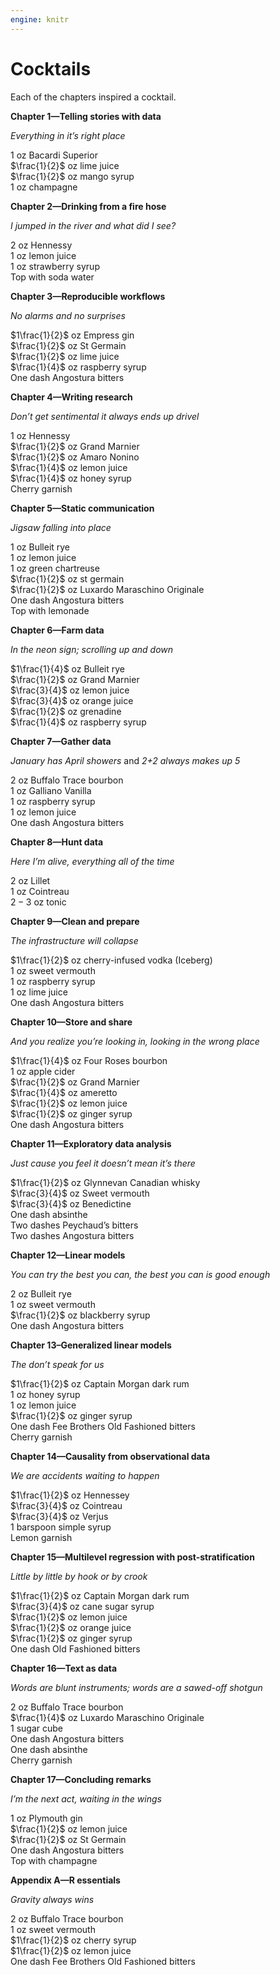 ```yaml
---
engine: knitr
---
```


# Cocktails {#sec-cocktails}

Each of the chapters inspired a cocktail.
<!-- with accompanying music. -->

**Chapter 1---Telling stories with data**

*Everything in it's right place*

$1$ oz Bacardi Superior  
$\frac{1}{2}$ oz lime juice  
$\frac{1}{2}$ oz mango syrup  
1 oz champagne  


**Chapter 2---Drinking from a fire hose**

*I jumped in the river and what did I see?*

$2$ oz Hennessy  
$1$ oz lemon juice  
$1$ oz strawberry syrup  
Top with soda water

<!-- Bright Eyes, *I'm Wide Awake, It's Morning* -->


**Chapter 3---Reproducible workflows**

*No alarms and no surprises*

$1\frac{1}{2}$ oz Empress gin  
$\frac{1}{2}$ oz St Germain  
$\frac{1}{2}$ oz lime juice  
$\frac{1}{4}$ oz raspberry syrup  
One dash Angostura bitters  


**Chapter 4---Writing research**

*Don't get sentimental it always ends up drivel*

$1$ oz Hennessy  
$\frac{1}{2}$ oz Grand Marnier  
$\frac{1}{2}$ oz Amaro Nonino  
$\frac{1}{4}$ oz lemon juice  
$\frac{1}{4}$ oz honey syrup  
Cherry garnish


**Chapter 5---Static communication**

*Jigsaw falling into place*

$1$ oz Bulleit rye  
$1$ oz lemon juice  
$1$ oz green chartreuse  
$\frac{1}{2}$ oz st germain  
$\frac{1}{2}$ oz Luxardo Maraschino Originale  
One dash Angostura bitters  
Top with lemonade


**Chapter 6---Farm data**

*In the neon sign; scrolling up and down*

$1\frac{1}{4}$ oz Bulleit rye  
$\frac{1}{2}$ oz Grand Marnier  
$\frac{3}{4}$ oz lemon juice  
$\frac{3}{4}$ oz orange juice  
$\frac{1}{2}$ oz grenadine  
$\frac{1}{4}$ oz raspberry syrup  


**Chapter 7---Gather data**

*January has April showers* and *2+2 always makes up 5 *

$2$ oz Buffalo Trace bourbon  
$1$ oz Galliano Vanilla  
$1$ oz raspberry syrup  
$1$ oz lemon juice  
One dash Angostura bitters  

<!-- Sturgill Simpson, *Metamodern Sounds in Country Music* -->


**Chapter 8---Hunt data**

*Here I'm alive, everything all of the time*

$2$ oz Lillet  
$1$ oz Cointreau  
$2-3$ oz tonic  

<!-- The Strokes, *Last Nite* -->


**Chapter 9---Clean and prepare**

*The infrastructure will collapse*

$1\frac{1}{2}$ oz cherry-infused vodka (Iceberg)  
$1$ oz sweet vermouth  
$1$ oz raspberry syrup  
$1$ oz lime juice  
One dash Angostura bitters  


**Chapter 10---Store and share**

*And you realize you're looking in, looking in the wrong place*

$1\frac{1}{4}$ oz Four Roses bourbon  
$1$ oz apple cider  
$\frac{1}{2}$ oz Grand Marnier  
$\frac{1}{4}$ oz ameretto  
$\frac{1}{2}$ oz lemon juice  
$\frac{1}{2}$ oz ginger syrup  
One dash Angostura bitters  

<!-- Olivia Rodrigo, *good 4 u* -->


**Chapter 11---Exploratory data analysis**

*Just cause you feel it doesn't mean it's there*

$1\frac{1}{2}$ oz Glynnevan Canadian whisky  
$\frac{3}{4}$ oz Sweet vermouth  
$\frac{3}{4}$ oz Benedictine  
One dash absinthe  
Two dashes Peychaud's bitters  
Two dashes Angostura bitters

<!-- Jay Z, *Live in Brooklyn* -->


**Chapter 12---Linear models**

*You can try the best you can, the best you can is good enough *

$2$ oz Bulleit rye  
$1$ oz sweet vermouth  
$\frac{1}{2}$ oz blackberry syrup  
One dash Angostura bitters  

<!-- Hilary Hahn, *Hilary Hahn plays Bach Sonatas 1 & 2 Partita 1* -->


**Chapter 13--Generalized linear models**

*The don't speak for us*

$1\frac{1}{2}$ oz Captain Morgan dark rum  
$1$ oz honey syrup  
$1$ oz lemon juice  
$\frac{1}{2}$ oz ginger syrup  
One dash Fee Brothers Old Fashioned bitters  
Cherry garnish

<!-- Chance the Rapper, *Coloring Book* -->


**Chapter 14---Causality from observational data**

*We are accidents waiting to happen*

$1\frac{1}{2}$ oz Hennessey  
$\frac{3}{4}$ oz Cointreau  
$\frac{3}{4}$ oz Verjus  
1 barspoon simple syrup  
Lemon garnish  


**Chapter 15---Multilevel regression with post-stratification**

*Little by little by hook or by crook*

$1\frac{1}{2}$ oz Captain Morgan dark rum  
$\frac{3}{4}$ oz cane sugar syrup   
$\frac{1}{2}$ oz lemon juice  
$\frac{1}{2}$ oz orange juice  
$\frac{1}{2}$ oz ginger syrup  
One dash Old Fashioned bitters  


**Chapter 16---Text as data**

*Words are blunt instruments; words are a sawed-off shotgun*

$2$ oz Buffalo Trace bourbon  
$\frac{1}{4}$ oz Luxardo Maraschino Originale   
1 sugar cube  
One dash Angostura bitters  
One dash absinthe  
Cherry garnish  


**Chapter 17---Concluding remarks**

*I'm the next act, waiting in the wings*

$1$ oz Plymouth gin  
$\frac{1}{2}$ oz lemon juice   
$\frac{1}{2}$ oz St Germain   
One dash Angostura bitters  
Top with champagne  


**Appendix A---R essentials**

*Gravity always wins*

$2$ oz Buffalo Trace bourbon  
$1$ oz sweet vermouth  
$1\frac{1}{2}$ oz cherry syrup  
$1\frac{1}{2}$ oz lemon juice  
One dash Fee Brothers Old Fashioned bitters  

<!-- John Mayer, *Where the Light Is* -->

